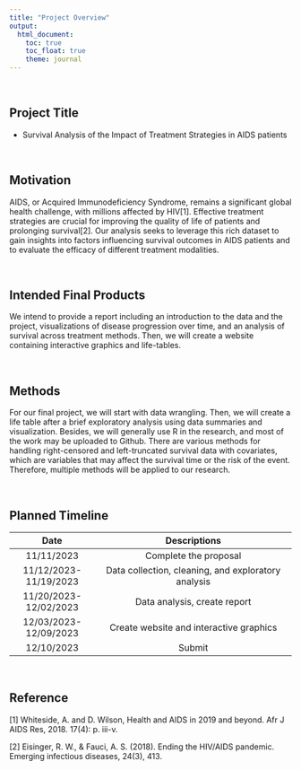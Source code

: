 ```yaml
---
title: "Project Overview"
output: 
  html_document:
    toc: true
    toc_float: true
    theme: journal
---
```



\ \par

## Project Title

* Survival Analysis of the Impact of Treatment Strategies in AIDS patients


\ \par
## Motivation
AIDS, or Acquired Immunodeficiency Syndrome, remains a significant global health challenge, with millions affected by HIV[1]. Effective treatment strategies are crucial for improving the quality of life of patients and prolonging survival[2]. Our analysis seeks to leverage this rich dataset to gain insights into factors influencing survival outcomes in AIDS patients and to evaluate the efficacy of different treatment modalities.


\ \par
## Intended Final Products
We intend to provide a report including an introduction to the data and the project, visualizations of disease progression over time, and an analysis of survival across treatment methods. Then, we will create a website containing interactive graphics and life-tables.


\ \par
## Methods
For our final project, we will start with data wrangling. Then, we will create a life table after a brief exploratory analysis using data summaries and visualization. Besides, we will generally use R in the research, and most of the work may be uploaded to Github. There are various methods for handling right-censored and left-truncated survival data with covariates, which are variables that may affect the survival time or the risk of the event. Therefore, multiple methods will be applied to our research.


\ \par
## Planned Timeline
|          Date          |                Descriptions                           |
|:----------------------:|:-----------------------------------------------------:|
| 11/11/2023             | Complete the proposal                                 |
| 11/12/2023- 11/19/2023 | Data collection, cleaning, and exploratory analysis   |
| 11/20/2023- 12/02/2023 | Data analysis, create report                          |
| 12/03/2023- 12/09/2023 | Create website and interactive graphics               |
| 12/10/2023             | Submit                                                |


\ \par
## Reference

[1] Whiteside, A. and D. Wilson, Health and AIDS in 2019 and beyond. Afr J AIDS Res, 2018. 17(4): p. iii-v.

[2] Eisinger, R. W., & Fauci, A. S. (2018). Ending the HIV/AIDS pandemic. Emerging infectious diseases, 24(3), 413.